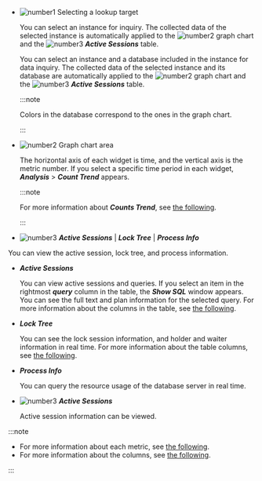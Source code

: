 -   ![number1](/img/number-01.png) Selecting a lookup target

    <InDoc product='mysql,redis,cubrid'>

    You can select an instance for inquiry. The collected data of the selected instance is automatically applied to the ![number2](/img/number-02.png) graph chart and the ![number3](/img/number-03.png) **_Active Sessions_** table.

    </InDoc>

    <InDoc product='postgresql,postgresql-v1,oracle'>

    You can select an instance and a database included in the instance for data inquiry. The collected data of the selected instance and its database are automatically applied to the ![number2](/img/number-02.png) graph chart and the ![number3](/img/number-03.png) **_Active Sessions_** table.

    :::note

    Colors in the database correspond to the ones in the graph chart.

    :::

    </InDoc>

-   ![number2](/img/number-02.png) Graph chart area

    The horizontal axis of each widget is time, and the vertical axis is the metric number. If you select a specific time period in each widget, **_Analysis_** > **_Count Trend_** appears.

    :::note

    For more information about **_Counts Trend_**, see [the following](analysis-count-trend).

    :::

<Xclude product='redis'>

-   ![number3](/img/number-03.png) **_Active Sessions_** | **_Lock Tree_** | **_Process Info_**

  You can view the active session, lock tree, and process information.

* ***Active Sessions***

  You can view active sessions and queries. If you select an item in the rightmost ***query*** column in the table, the ***Show SQL*** window appears. You can see the full text and plan information for the selected query. For more information about the columns in the table, see [the following](#column-info).

* ***Lock Tree***

  You can see the lock session information, and holder and waiter information in real time. For more information about the table columns, see [the following](#column-info).

* ***Process Info***

  You can query the resource usage of the database server in real time.

</Xclude>

<InDoc product='redis'>

-   ![number3](/img/number-03.png) **_Active Sessions_**

    Active session information can be viewed.

</InDoc>

:::note

-   For more information about each metric, see [the following](metrics-data-list). 
-   For more information about the columns, see [the following](#info-of-column).

:::
